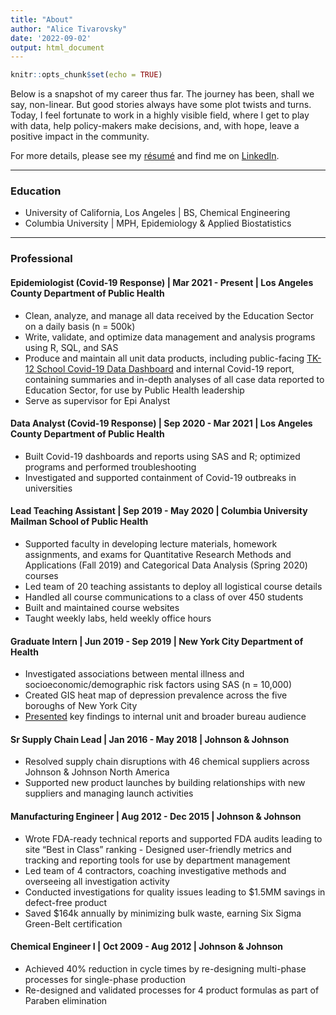 ```yaml
---
title: "About"
author: "Alice Tivarovsky"
date: '2022-09-02'
output: html_document
---
```


```r
knitr::opts_chunk$set(echo = TRUE)
```
Below is a snapshot of my career thus far. The journey has been, shall we say, non-linear. But good stories always have some plot twists and turns. Today, I feel fortunate to work in a highly visible field, where I get to play with data, help policy-makers make decisions, and, with hope, leave a positive impact in the community. 

For more details, please see my [résumé](/pdf/AliceTivarovskyResume.pdf) and find me on [LinkedIn](https://www.linkedin.com/in/alice-tivarovsky-56281131/). 

***
### Education

- University of California, Los Angeles | BS, Chemical Engineering
- Columbia University | MPH, Epidemiology &  Applied Biostatistics

***

### Professional

#### Epidemiologist (Covid-19 Response) | Mar 2021 - Present | Los Angeles County Department of Public Health  
- Clean, analyze, and manage all data received by the Education Sector on a daily basis (n = 500k)
- Write, validate, and optimize data management and analysis programs using R, SQL, and SAS
- Produce and maintain all unit data products, including public-facing [TK-12 School Covid-19 Data Dashboard](http://publichealth.lacounty.gov/media/coronavirus/education/index.htm) and internal Covid-19 report, containing summaries and in-depth analyses of all case data reported to Education Sector, for use by Public Health leadership
- Serve as supervisor for Epi Analyst

#### Data Analyst (Covid-19 Response) | Sep 2020 - Mar 2021 | Los Angeles County Department of Public Health  
- Built Covid-19 dashboards and reports using SAS and R; optimized programs and performed troubleshooting
- Investigated and supported containment of Covid-19 outbreaks in universities

#### Lead Teaching Assistant | Sep 2019 - May 2020 | Columbia University Mailman School of Public Health
-	Supported faculty in developing lecture materials, homework assignments, and exams for Quantitative Research Methods and Applications (Fall 2019) and Categorical Data Analysis (Spring 2020) courses
-	Led team of 20 teaching assistants to deploy all logistical course details
-	Handled all course communications to a class of over 450 students
-	Built and maintained course websites
-	Taught weekly labs, held weekly office hours

#### Graduate Intern | Jun 2019 - Sep 2019 | New York City Department of Health
- Investigated associations between mental illness and socioeconomic/demographic risk factors using SAS (n = 10,000) 
- Created GIS heat map of depression prevalence across the five boroughs of New York City 
- [Presented](/pdf/Practicum_Poster_Alice_Tivarovsky.pdf) key findings to internal unit and broader bureau audience 

#### Sr Supply Chain Lead | Jan 2016 - May 2018 | Johnson & Johnson  
- Resolved supply chain disruptions with 46 chemical suppliers across Johnson & Johnson North America 
- Supported new product launches by building relationships with new suppliers and managing launch activities        

#### Manufacturing Engineer | Aug 2012 - Dec 2015 | Johnson & Johnson  
- Wrote FDA-ready technical reports and supported FDA audits leading to site “Best in Class” ranking - Designed user-friendly metrics and tracking and reporting tools for use by department management 
- Led team of 4 contractors, coaching investigative methods and overseeing all investigation activity
- Conducted investigations for quality issues leading to $1.5MM savings in defect-free product 
- Saved $164k annually by minimizing bulk waste, earning Six Sigma Green-Belt certification  

#### Chemical Engineer I | Oct 2009 - Aug 2012 | Johnson & Johnson  
- Achieved 40% reduction in cycle times by re-designing multi-phase processes for single-phase production 
- Re-designed and validated processes for 4 product formulas as part of Paraben elimination
